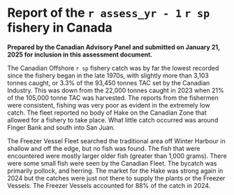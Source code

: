 \newpage

\rfoot{Canadian fishery report}

# Report of the `r assess_yr - 1` `r sp` fishery in Canada {#sec:app-canada-fishery-report}

**Prepared by the Canadian Advisory Panel and submitted on January 21, 2025 for inclusion in this assessment document.**

The Canadian Offshore `r sp` fishery catch was by far the lowest recorded
since the fishery began in the late 1970s, with slightly more than 3,103
tonnes caught, or 3.3% of the 93,450 tonnes TAC set by the Canadian Industry.
This was down from the 22,000 tonnes caught in 2023 when 21% of the 105,000
tonne TAC was harvested. The reports from the fishermen were consistent,
fishing was very poor as evident in the extremely low catch. The fleet
reported no body of Hake on the Canadian Zone that allowed for a fishery to
take place. What little catch occurred was around Finger Bank and south into
San Juan.

The Freezer Vessel Fleet searched the traditional area off Winter
Harbour in shallow and off the edge, but no fish was found. The fish that
were encountered were mostly larger older fish (greater than 1,000 grams).
There were some small fish were seen by the Canadian Fleet. The bycatch was
primarily pollock, and herring. The market for the Hake was strong again in
2024 but the catches were just not there to supply the plants or the Freezer
Vessels. The Freezer Vessels accounted for 88% of the catch in 2024.

\clearpage
